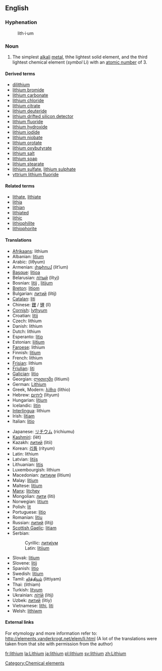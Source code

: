 {{See|Lithium}}
==English==
{{elements|Li|helium|He|beryllium|Be}}
===Hyphenation===
:lith&middot;i&middot;um

=== Noun ===
{{en-noun-unc}}
{{wikipedia}}

# The simplest [[alkali]] [[metal]], thhe lightest solid element, and the third lightest chemical element (''symbol'' Li) with an [[atomic number]] of 3.

====Derived terms====
*[[dilithium]]<!--fictional substance-->
*[[lithium bromide]]
*[[lithium carbonate]]
*[[lithium chloride]]
*[[lithium citrate]]
*[[lithium deuteride]]
*[[lithium drifted silicon detector]]
*[[lithium fluoride]]
*[[lithium hydroxide]]
*[[lithium iodide]]
*[[lithium niobate]]
*[[lithium orotate]]
*[[lithium oxybutyrate]]
*[[lithium salt]]
*[[lithium soap]]
*[[lithium stearate]]
*[[lithium sulfate]], [[lithium sulphate]]
*[[yttrium lithium fluoride]]

====Related terms====
*[[lithate]], [[lithiate]]
*[[lithia]]
*[[lithian]]
*[[lithiated]]
*[[lithic]]
*[[lithiophilite]]
*[[lithiophorite]]

==== Translations ====
{{top}}
*[[Afrikaans]]: lithium
*Albanian: [[litium]]
*Arabic: {{ARchar|[[ليثيوم]]}} (líθyum) {{m}}
*Armenian: [[լիթիում]] (lit‘ium)
*[[Basque]]: [[litioa]]
*Belarusian: [[лiтый]] (lítyj) {{m}}
*Bosnian: [[litij#Bosnian|litij]] {{m}}, [[litijum#Bosnian|litijum]] {{m}}
*[[Breton]]: [[litiom]]
*Bulgarian: [[литий]] (lítij) {{m}}
*[[Catalan]]: [[liti]] {{m}}
*Chinese: [[鋰]] / [[锂]] (lǐ)
*[[Cornish]]: [[lythyum]]
*Croatian: [[litij#Croatian|litij]] {{m}}
*Czech: lithium
*Danish: lithium
*Dutch: lithium {{n}}
*Esperanto: [[litio]]
*Estonian: [[liitium]]
*[[Faroese]]: lithium
*Finnish: [[litium]]
*French: lithium {{m}}
*[[Frisian]]: lithium
*[[Friulian]]: [[liti]]
*[[Galician]]: [[litio]]
*Georgian: [[ლითიუმი]] (litiumi)
*German: [[Lithium]] {{n}}
*Greek, Modern: [[λίθιο]] (líthio) {{n}}
*Hebrew: [[ליתיום]] (lityum)
*Hungarian: [[lítium]]
*Icelandic: [[litín]]
*[[Interlingua]]: lithium
*Irish: [[litiam]]
*Italian: [[litio]] {{m}}
{{mid}}
*Japanese: [[リチウム]] (richiumu)
*[[Kashmiri]]: (lët)
*Kazakh: [[литий]] (litii)
*Korean: [[리튬]] (rityum)
*Latin: lithium
*Latvian: [[litijs]]
*Lithuanian: [[litis]]
*Luxembourgish: lithium
*Macedonian: [[литиум]] (litium)
*Malay: [[litium]]
*Maltese: [[litjum]]
*[[Manx]]: [[litçhey]]
*Mongolian: [[лити]] (liti)
*Norwegian: [[litium]]
*Polish: [[lit]] {{m}}
*Portuguese: [[lítio]] {{m}}
*Romanian: [[litiu]] {{n}}
*Russian: [[литий]] (lítij) {{m}}
*[[Scottish Gaelic]]: [[litiam]]
*Serbian:
*:Cyrillic: [[литиjум#Serbian|литиjум]] {{m}}
*:Latin: [[litijum#Serbian|litijum]] {{m}}
*Slovak: [[litium]]
*Slovene: [[litij]]
*Spanish: [[litio]] {{m}}
*Swedish: [[litium]] {{n}}
*Tamil: [[லித்தியம்]] (littiyam)
*Thai: {{THchar|[[ลิเทียม]]}} (lithiam)
*Turkish: [[lityum]]
*Ukrainian: [[лiтiй]] (lítij) {{m}}
*Uzbek: [[литий]] (litiy)
*Vietnamese: [[lithi]], [[liti]]
*Welsh: [[lithiwm]]
{{bottom}}

====External links====
For etymology and more information refer to:
http://elements.vanderkrogt.net/elem/li.html
(A lot of the translations were taken from that site with permission from the author)

[[Category:Chemical elements]]

[[fr:lithium]]
[[la:Lithium]]
[[ja:lithium]]
[[pl:lithium]]
[[sv:lithium]]
[[zh:Lithium]]